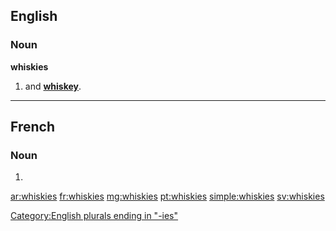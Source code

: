 ==English==

===Noun===
'''whiskies'''

# {{plural of|[[whisky]]|nodot=1}} and '''[[whiskey]]'''.

[[Category:English plurals ending in "-ies"]]
----
==French==

===Noun===
{{head|fr|g=m}}

# {{irregular plural of|whisky|lang=fr}}

[[ar:whiskies]]
[[fr:whiskies]]
[[mg:whiskies]]
[[pt:whiskies]]
[[simple:whiskies]]
[[sv:whiskies]]